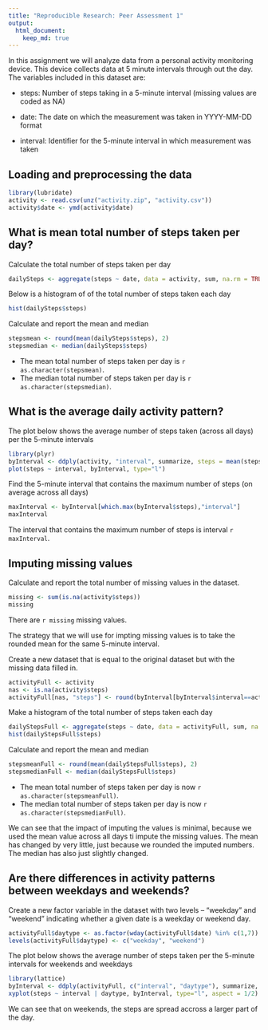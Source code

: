 ```yaml
---
title: "Reproducible Research: Peer Assessment 1"
output: 
  html_document:
    keep_md: true
---
```

In this assignment we will analyze data from a personal activity monitoring device. This device collects data at 5 minute intervals through out the day. The variables included in this dataset are:

 * steps: Number of steps taking in a 5-minute interval (missing values are coded as NA)

 * date: The date on which the measurement was taken in YYYY-MM-DD format

 * interval: Identifier for the 5-minute interval in which measurement was taken

## Loading and preprocessing the data
```r
library(lubridate)
activity <- read.csv(unz("activity.zip", "activity.csv"))
activity$date <- ymd(activity$date)
```


## What is mean total number of steps taken per day?
Calculate the total number of steps taken per day

```r
dailySteps <- aggregate(steps ~ date, data = activity, sum, na.rm = TRUE)
```

Below is a histogram of of the total number of steps taken each day

```r
hist(dailySteps$steps)
```

Calculate and report the mean and median
```r
stepsmean <- round(mean(dailySteps$steps), 2)
stepsmedian <- median(dailySteps$steps)
```

* The mean total number of steps taken per day is `r as.character(stepsmean)`.
* The median total number of steps taken per day is `r as.character(stepsmedian)`.

## What is the average daily activity pattern?
The plot below shows the average number of steps taken (across all days) per the 5-minute intervals

```r
library(plyr)
byInterval <- ddply(activity, "interval", summarize, steps = mean(steps, na.rm = TRUE))
plot(steps ~ interval, byInterval, type="l")
```

Find the 5-minute interval that contains the maximum number of steps (on average across all days)
```r
maxInterval <- byInterval[which.max(byInterval$steps),"interval"]
maxInterval
```

The interval that contains the maximum number of steps is interval `r maxInterval`.

## Imputing missing values
Calculate and report the total number of missing values in the dataset.
```r
missing <- sum(is.na(activity$steps))
missing
```

There are `r missing` missing values.

The strategy that we will use for impting missing values is to take the rounded mean for the same 5-minute interval.

Create a new dataset that is equal to the original dataset but with the missing data filled in.
```r
activityFull <- activity
nas <- is.na(activity$steps)
activityFull[nas, "steps"] <- round(byInterval[byInterval$interval==activity[nas,"interval"], "steps"])
```

Make a histogram of the total number of steps taken each day

```r
dailyStepsFull <- aggregate(steps ~ date, data = activityFull, sum, na.rm = TRUE)
hist(dailyStepsFull$steps)
```

Calculate and report the mean and median
```r
stepsmeanFull <- round(mean(dailyStepsFull$steps), 2)
stepsmedianFull <- median(dailyStepsFull$steps)
```

* The mean total number of steps taken per day is now `r as.character(stepsmeanFull)`.
* The median total number of steps taken per day is now `r as.character(stepsmedianFull)`.

We can see that the impact of imputing the values is minimal, because we used the mean value across all days ti impute the missing values. The mean has changed by very little, just because we rounded the imputed numbers. The median has also just slightly changed.

## Are there differences in activity patterns between weekdays and weekends?

Create a new factor variable in the dataset with two levels -- "weekday" and "weekend" indicating whether a given date is a weekday or weekend day.

```r
activityFull$daytype <- as.factor(wday(activityFull$date) %in% c(1,7))
levels(activityFull$daytype) <- c("weekday", "weekend")
```

The plot below shows the average number of steps taken per the 5-minute intervals for weekends and weekdays

```r
library(lattice)
byInterval <- ddply(activityFull, c("interval", "daytype"), summarize, steps = mean(steps, na.rm = TRUE))
xyplot(steps ~ interval | daytype, byInterval, type="l", aspect = 1/2)
```

We can see that on weekends, the steps are spread accross a larger part of the day.